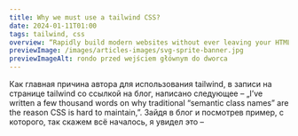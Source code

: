```yaml
---
title: Why we must use a tailwind CSS?
date: 2024-01-11T01:00
tags: tailwind, css
overview: “Rapidly build modern websites without ever leaving your HTML.”. What they mean? We have some problems witch writing CSS in separate .CSS files? Or this “Tailwind CSS is the only framework that I've seen scale on large teams. It’s easy to customize...
previewImage: /images/articles-images/svg-sprite-banner.jpg
previewImageAlt: rondo przed wejściem głównym do dworca
---
```



<ArticlePart>
	<ArticleParagraphM>
		Как главная причина автора для использования tailwind, в записи на странице tailwind со ссылкой
		на блог, написано следующее – „I’ve written a few thousand words on why traditional “semantic
		class names” are the reason CSS is hard to maintain,”. Зайдя в блог и посмотрев пример, с
		которого, так скажем всё началось, я увидел это –
	</ArticleParagraphM>
</ArticlePart>
